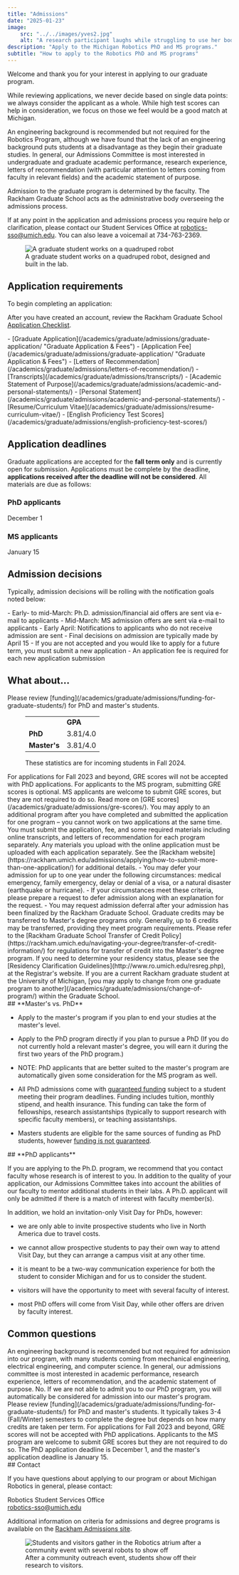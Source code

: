 ```yaml
---
title: "Admissions"
date: "2025-01-23"
image: 
    src: "../../images/yves2.jpg"
    alt: "A research participant laughs while struggling to use her body to keep balance when mechanism on her knee forces her knee joint to give up while walking on a treadmill."
description: "Apply to the Michigan Robotics PhD and MS programs."
subtitle: "How to apply to the Robotics PhD and MS programs"
---
```



<TextWithImage>
<div slot="text">
Welcome and thank you for your interest in applying to our graduate program.

While reviewing applications, we never decide based on single data points: we always consider the applicant as a whole. While high test scores can help in consideration, we focus on those we feel would be a good match at Michigan.

An engineering background is recommended but not required for the Robotics Program, although we have found that the lack of an engineering background puts students at a disadvantage as they begin their graduate studies. In general, our Admissions Committee is most interested in undergraduate and graduate academic performance, research experience, letters of recommendation (with particular attention to letters coming from faculty in relevant fields) and the academic statement of purpose.

Admission to the graduate program is determined by the faculty. The Rackham Graduate School acts as the administrative body overseeing the admissions process.

If at any point in the application and admissions process you require help or clarification, please contact our Student Services Office at robotics-sso@umich.edu. You can also leave a voicemail at 734-763-2369.
</div>

<div slot="image">
<figure>
<Image 
  src={TaliaTrot} 
  alt="A graduate student works on a quadruped robot"
  class="w-full rounded-sm"
/>
<figcaption>A graduate student works on a quadruped robot, designed and built in the lab.</figcaption>
</figure>
</div>
</TextWithImage>

## Application requirements

To begin completing an application:

<MaizeButton href="https://rackham.umich.edu/admissions/applying/" text="Apply here" external="true" />

After you have created an account, review the Rackham Graduate School [Application Checklist](https://www.rackham.umich.edu/downloads/admissions/application-checklist.pdf).  

<ColumnList>
- [Graduate Application](/academics/graduate/admissions/graduate-application/ "Graduate Application & Fees")
- [Application Fee](/academics/graduate/admissions/graduate-application/ "Graduate Application & Fees") 
- [Letters of Recommendation](/academics/graduate/admissions/letters-of-recommendation/)
- [Transcripts](/academics/graduate/admissions/transcripts/)
- [Academic Statement of Purpose](/academics/graduate/admissions/academic-and-personal-statements/)
- [Personal Statement](/academics/graduate/admissions/academic-and-personal-statements/)
- [Resume/Curriculum Vitae](/academics/graduate/admissions/resume-curriculum-vitae/)
- [English Proficiency Test Scores](/academics/graduate/admissions/english-proficiency-test-scores/)
</ColumnList>

## Application deadlines

Graduate applications are accepted for the **fall term only** and is currently open for submission. Applications must be complete by the deadline, **applications received after the deadline will not be considered**. All materials are due as follows:

<TwoColumn>
<div>

### PhD applicants
December 1

</div>
<div>

### MS applicants  
January 15

</div>
</TwoColumn>

## Admission decisions

Typically, admission decisions will be rolling with the notification goals noted below:

<ColumnList>
- Early- to mid-March: Ph.D. admission/financial aid offers are sent via e-mail to applicants
- Mid-March: MS admission offers are sent via e-mail to applicants
- Early April: Notifications to applicants who do not receive admission are sent
- Final decisions on admission are typically made by April 15
- If you are not accepted and you would like to apply for a future term, you must submit a new application
- An application fee is required for each new application submission
</ColumnList>

## What about...

<Accordion title="Funding & financial aid">
Please review [funding](/academics/graduate/admissions/funding-for-graduate-students/) for PhD and master's students.
</Accordion>

<Accordion title="Admissions statistics">
<figure>
<table>
<tbody>
<tr><td></td><td><strong>GPA</strong></td></tr>
<tr><td><strong>PhD</strong></td><td>3.81/4.0</td></tr>
<tr><td><strong>Master's</strong></td><td>3.81/4.0</td></tr>
</tbody>
</table>
<figcaption>These statistics are for incoming students in Fall 2024.</figcaption>
</figure>
</Accordion>

<Accordion title="GRE scores">
For applications for Fall 2023 and beyond, GRE scores will not be accepted with PhD applications. For applicants to the MS program, submitting GRE scores is optional. MS applicants are welcome to submit GRE scores, but they are not required to do so. Read more on [GRE scores](/academics/graduate/admissions/gre-scores/).
</Accordion>

<Accordion title="Applying to more than one degree program">
You may apply to an additional program after you have completed and submitted the application for one program – you cannot work on two applications at the same time. You must submit the application, fee, and some required materials including online transcripts, and letters of recommendation for each program separately. Any materials you upload with the online application must be uploaded with each application separately. See the [Rackham website](https://rackham.umich.edu/admissions/applying/how-to-submit-more-than-one-application/) for additional details.
</Accordion>

<Accordion title="Admission deferrals">
- You may defer your admission for up to one year under the following circumstances: medical emergency, family emergency, delay or denial of a visa, or a natural disaster (earthquake or hurricane).
- If your circumstances meet these criteria, please prepare a request to defer admission along with an explanation for the request.
- You may request admission deferral after your admission has been finalized by the Rackham Graduate School.
</Accordion>

<Accordion title="Transfer credit">
Graduate credits may be transferred to Master's degree programs only. Generally, up to 6 credits may be transferred, providing they meet program requirements. Please refer to the [Rackham Graduate School Transfer of Credit Policy](https://rackham.umich.edu/navigating-your-degree/transfer-of-credit-information/) for regulations for transfer of credit into the Master's degree program.
</Accordion>

<Accordion title="Residency">
If you need to determine your residency status, please see the [Residency Clarification Guidelines](http://www.ro.umich.edu/resreg.php), at the Registrar's website.
</Accordion>

<Accordion title="Change of program within Rackham">
If you are a current Rackham graduate student at the University of Michigan, [you may apply to change from one graduate program to another](/academics/graduate/admissions/change-of-program/) within the Graduate School.
</Accordion>

<TwoColumn>
<div slot="left">
## **Master's vs. PhD**

- Apply to the master's program if you plan to end your studies at the master's level.

- Apply to the PhD program directly if you plan to pursue a PhD (If you do not currently hold a relevant master's degree, you will earn it during the first two years of the PhD program.)

- NOTE: PhD applicants that are better suited to the master's program are automatically given some consideration for the MS program as well.

- All PhD admissions come with [guaranteed funding](/academics/graduate/admissions/funding-for-graduate-students/) subject to a student meeting their program deadlines. Funding includes tuition, monthly stipend, and health insurance. This funding can take the form of fellowships, research assistantships (typically to support research with specific faculty members), or teaching assistantships.

- Masters students are eligible for the same sources of funding as PhD students, however [funding is not guaranteed](/academics/graduate/admissions/funding-for-graduate-students/).

</div>
<div slot="right">
## **PhD applicants**

If you are applying to the Ph.D. program, we recommend that you contact faculty whose research is of interest to you. In addition to the quality of your application, our Admissions Committee takes into account the abilities of our faculty to mentor additional students in their labs. A Ph.D. applicant will only be admitted if there is a match of interest with faculty member(s).

In addition, we hold an invitation-only Visit Day for PhDs, however:

- we are only able to invite prospective students who live in North America due to travel costs.

- we cannot allow prospective students to pay their own way to attend Visit Day, but they can arrange a campus visit at any other time.

- it is meant to be a two-way communication experience for both the student to consider Michigan and for us to consider the student. 

- visitors will have the opportunity to meet with several faculty of interest.

- most PhD offers will come from Visit Day, while other offers are driven by faculty interest.

</div>
</TwoColumn>

## Common questions

<Accordion title="What undergraduate major do I need to have to apply to your program?">
An engineering background is recommended but not required for admission into our program, with many students coming from mechanical engineering, electrical engineering, and computer science.
</Accordion>

<Accordion title="What can I do to strengthen my application?">
In general, our admissions committee is most interested in academic performance, research experience, letters of recommendation, and the academic statement of purpose.
</Accordion>

<Accordion title="If I am interested in both the PhD program and master's program should I apply to both?">
No. If we are not able to admit you to our PhD program, you will automatically be considered for admission into our master's program.
</Accordion>

<Accordion title="How much does it cost to attend and do you offer financial aid?">
Please review [funding](/academics/graduate/admissions/funding-for-graduate-students/) for PhD and master's students.
</Accordion>

<Accordion title="How long does it take to complete the MS program?">
It typically takes 3-4 (Fall/Winter) semesters to complete the degree but depends on how many credits are taken per term.
</Accordion>

<Accordion title="Do I need to submit GRE scores?">
For applications for Fall 2023 and beyond, GRE scores will not be accepted with PhD applications. Applicants to the MS program are welcome to submit GRE scores but they are not required to do so.
</Accordion>

<Accordion title="What are the application deadlines?">
The PhD application deadline is December 1, and the master's application deadline is January 15.
</Accordion>

<TextWithImage imageSlot="left">
<div slot="text">
## Contact

If you have questions about applying to our program or about Michigan Robotics in general, please contact:

Robotics Student Services Office  
robotics-sso@umich.edu

Additional information on criteria for admissions and degree programs is available on the [Rackham Admissions site](http://www.rackham.umich.edu/prospective-students).
</div>

<div slot="image">
<figure>
<Image 
  src={BurcawImage} 
  alt="Students and visitors gather in the Robotics atrium after a community event with several robots to show off"
  class="w-full rounded-sm"
/>
<figcaption>After a community outreach event, students show off their research to visitors.</figcaption>
</figure>
</div>
</TextWithImage>
